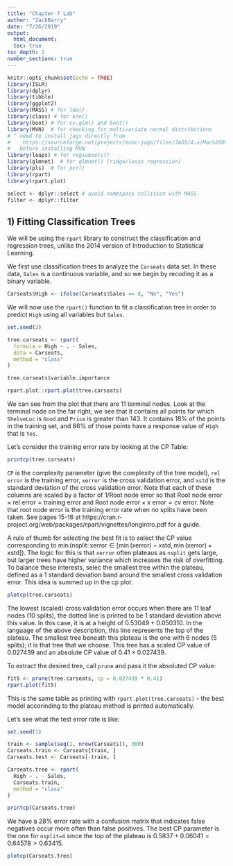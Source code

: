 ```yaml
---
title: "Chapter 7 Lab"
author: "ZackBarry"
date: "7/26/2019"
output: 
  html_document:
  toc: true
toc_depth: 2
number_sections: true
---
```

  
```r
knitr::opts_chunk$set(echo = TRUE)
library(ISLR)
library(dplyr)
library(tibble)
library(ggplot2)
library(MASS) # for lda()
library(class) # for knn()
library(boot) # for cv.glm() and boot()
library(MVN)  # for checking for multivariate normal distributions
# ^ need to install jags directly from 
#    https://sourceforge.net/projects/mcmc-jags/files/JAGS/4.x/Mac%20OS%20X/
#   before installing MVN
library(leaps) # for regsubsets()
library(glmnet)  # for glmnet() (ridge/lasso regression)
library(pls)  # for pcr()
library(rpart)
library(rpart.plot)

select <- dplyr::select # avoid namespace collision with MASS
filter <- dplyr::filter  
```

## 1) Fitting Classification Trees

We will be using the `rpart` library to construct the classification and regression
trees, unlike the 2014 version of Introduction to Statistical Learning.

We first use classification trees to analyze the `Carseats` data set. In these 
data, `Sales` is a continuous variable, and so we begin by recoding it as a
binary variable.  
```r
Carseats$High <- ifelse(Carseats$Sales <= 8, "No", "Yes")
```

We will now use the `rpart()` function to fit a classification tree in order to
predict `High` using all variables but `Sales`.
```r
set.seed(2)

tree.carseats <- rpart(
  formula = High ~ . - Sales,
  data = Carseats,
  method = "class"
)

tree.carseats$variable.importance

rpart.plot::rpart.plot(tree.carseats)
```
We can see from the plot that there are 11 terminal nodes. Look at the terminal 
node on the far right, we see that it contains all points for which `ShelveLoc`
is `Good` and `Price` is greater than 143. It contains 18% of the points in the
training set, and 86% of those points have a response value of `High` that is
`Yes`.

Let's consider the training error rate by looking at the CP Table:
```r
printcp(tree.carseats)
```
`CP` is the complexity parameter (give the complexity
of the tree model), `rel error` is the training error, `xerror` is the cross
validation error, and `xstd` is the standard deviation of the cross validation 
error. Note that each of these columns are scaled by a factor of $1 / \text{Root node error}$
so that $\text{Root node error} \times \text{rel error} = \text{training error}$
and $\text{Root node error} \times \text{x error} = \text{cv error}$.
Note that root node error is the training error rate when no splits have
been taken. See pages 15-16 at
https://cran.r-project.org/web/packages/rpart/vignettes/longintro.pdf for a guide.

A rule of thumb for selecting the best fit is to select the CP value corresponding
to $\min(\text{nsplit}\colon \text{xerror}\in[\min(\text{xerror}) - \text{xstd}, \min(\text{xerror}) + \text{xstd}])$.
The logic for this is that `xerror` often plateaus as `nsplit` gets large, but 
larger trees have higher variance which increases the risk of overfitting.
To balance these interests, selec the smallest tree within the plateau, defined 
as a 1 standard deviation band around the smallest cross validation error.
This idea is summed up in the cp plot:
```r
plotcp(tree.carseats)
```
The lowest (scaled) cross validation error occurs when there are 11 leaf
nodes (10 splits), the dotted line is printed to be 1 standard deviation above
this value.  In this case, it is at a height of $0.53049 + 0.050310$.  In the
language of the above description, this line represents the top of the plateau.
The smallest tree beneath this plateau is the one with 6 nodes (5 splits); it
is that tree that we choose. This tree has a scaled CP value of $0.027439$
and an absolute CP value of $0.41 \times 0.027439$.

To extract the desired tree, call `prune` and pass it the absoluted CP value:
```r
fit5 <- prune(tree.carseats, cp = 0.027439 * 0.41)
rpart.plot(fit5)
```
This is the same table as printing with `rpart.plot(tree.carseats)` - the best
model accorinding to the plateau method is printed automatically.

Let's see what the test error rate is like:
```r
set.seed(1)

train <- sample(seq(1, nrow(Carseats)), 300)
Carseats.train <- Carseats[train, ]
Carseats.test <- Carseats[-train, ]

Carseats.tree <- rpart(
  High ~ . - Sales,
  Carseats.train,
  method = "class"
)

printcp(Carseats.tree)
```
We have a 28% error rate with a confusion matrix that 
indicates false negatives occur more often than false
positives. The best CP parameter is the one for `nsplit=4` since the top of the 
plateau is $0.5837 + 0.06041 = 0.64578 > 0.63415$.
```r
plotcp(Carseats.tree)
```
